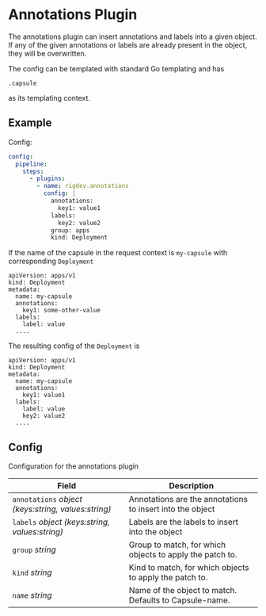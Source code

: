 # Annotations Plugin

The annotations plugin can insert annotations and labels into a given object.
If any of the given annotations or labels are already present in the object, they will be overwritten.

The config can be templated with standard Go templating and has
```
.capsule
```
as its templating context.

## Example
Config:
```yaml title="Helm values - Operator"
config:
  pipeline:
    steps:
      - plugins:
        - name: rigdev.annotations
          config: |
            annotations:
              key1: value1
            labels:
              key2: value2
            group: apps
            kind: Deployment
```

If the name of the capsule in the request context is `my-capsule` with corresponding `Deployment`
```
apiVersion: apps/v1
kind: Deployment
metadata:
  name: my-capsule
  annotations:
    key1: some-other-value
  labels:
    label: value
  ....
```
The resulting config of the `Deployment` is
```
apiVersion: apps/v1
kind: Deployment
metadata:
  name: my-capsule
  annotations:
    key1: value1
  labels:
    label: value
    key2: value2
  ....
```
## Config



Configuration for the annotations plugin

| Field | Description |
| --- | --- |
| `annotations` _object (keys:string, values:string)_ | Annotations are the annotations to insert into the object |
| `labels` _object (keys:string, values:string)_ | Labels are the labels to insert into the object |
| `group` _string_ | Group to match, for which objects to apply the patch to. |
| `kind` _string_ | Kind to match, for which objects to apply the patch to. |
| `name` _string_ | Name of the object to match. Defaults to Capsule-name. |



